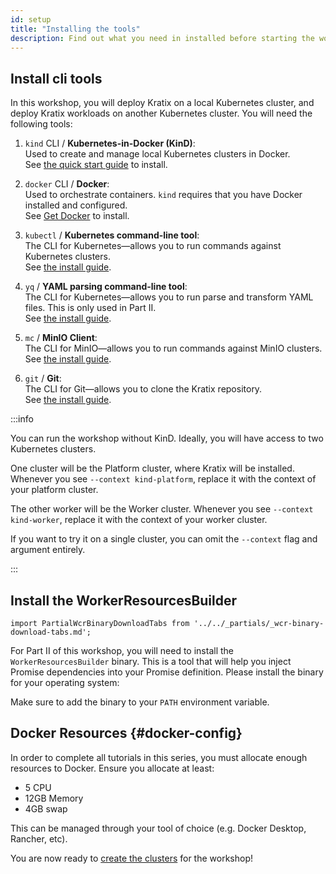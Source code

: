 ```yaml
---
id: setup
title: "Installing the tools"
description: Find out what you need in installed before starting the workshop
---
```


## Install cli tools

In this workshop, you will deploy Kratix on a local Kubernetes cluster, and deploy
Kratix workloads on another Kubernetes cluster. You will need the following
tools:

1. `kind` CLI / **Kubernetes-in-Docker (KinD)**: <br />
  Used to create and manage local Kubernetes clusters in Docker. <br />
  See [the quick start guide](https://kind.sigs.k8s.io/docs/user/quick-start/) to install.

1. `docker` CLI / **Docker**: <br /> Used to orchestrate containers. `kind`
   requires that you have Docker installed and configured. <br /> See [Get
   Docker](https://docs.docker.com/get-docker/) to install.

1. `kubectl` / **Kubernetes command-line tool**: <br /> The CLI for
   Kubernetes&mdash;allows you to run commands against Kubernetes clusters. <br
   /> See [the install guide](https://kubernetes.io/docs/tasks/tools/#kubectl).

1. `yq` / **YAML parsing command-line tool**: <br /> The CLI for
   Kubernetes&mdash;allows you to run parse and transform YAML files. This is only used in Part II. <br
   /> See [the install guide](https://github.com/mikefarah/yq#install).

1. `mc` / **MinIO Client**: <br /> The CLI for MinIO&mdash;allows you to run commands against MinIO clusters. <br
   /> See [the install guide](https://docs.min.io/docs/minio-client-quickstart-guide.html).

1. `git` / **Git**: <br /> The CLI for Git&mdash;allows you to clone the Kratix repository. <br
   /> See [the install guide](https://git-scm.com/book/en/v2/Getting-Started-Installing-Git).

:::info

You can run the workshop without KinD. Ideally, you will have access to two
Kubernetes clusters.

One cluster will be the Platform cluster, where Kratix will be installed.
Whenever you see `--context kind-platform`, replace it with the context of your
platform cluster.

The other worker will be the Worker cluster. Whenever you see `--context
kind-worker`, replace it with the context of your worker cluster.

If you want to try it on a single cluster, you can omit the `--context` flag and
argument entirely.

:::

## Install the WorkerResourcesBuilder

```mdx-code-block
import PartialWcrBinaryDownloadTabs from '../../_partials/_wcr-binary-download-tabs.md';
```

For Part II of this workshop, you will need to install the `WorkerResourcesBuilder` binary. This is a tool that will help you inject Promise dependencies into your Promise definition. Please install the binary for your operating system:

<PartialWcrBinaryDownloadTabs />

Make sure to add the binary to your `PATH` environment variable.

## Docker Resources {#docker-config}

In order to complete all tutorials in this series, you must allocate enough
resources to Docker. Ensure you allocate at least:

* 5 CPU
* 12GB Memory
* 4GB swap

This can be managed through your tool of choice (e.g. Docker Desktop, Rancher, etc).

You are now ready to [create the clusters](./create-clusters) for the workshop!

